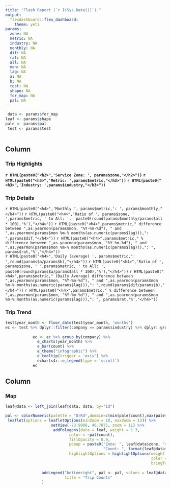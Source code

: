 ```yaml
---
title: "Flash Report (`r I(Sys.Date())`)."
output: 
  flexdashboard::flex_dashboard:
    theme: yeti
params:
  zone: NA
  metric: NA
  industry: NA
  monthly: NA
  dif: NA
  rat: NA
  all: NA
  mon: NA
  lag: NA
  a: NA
  b: NA
  test: NA
  shape: NA
  for_map: NA
  pal: NA 
---
```

```r




 data <- params$for_map
leaf <- params$shape
pale <- params$pal
 test <- params$test 
    
```  
  
    
Column {data-width=500}
-------------------------------------
    
### Trip Highlights {data-height=290}
    
**`r HTML(paste0("<h2>",'Service Zone: ', params$zone,"</h2>"))`** 
**`r HTML(paste0("<h3>",'Metric: ',params$metric,"</h3>"))`** 
**`r HTML(paste0("<h3>",'Industry: ',params$industry,"</h3>"))`**



### Trip Details {data-height=480}
`r HTML(paste0("<h4>",'Monthly ', params$metric,': ', params$monthly,"</h4>"))`
`r HTML(paste0("<h4>",'Ratio of ', params$zone, ' ',params$metric, ' to All: ',  paste0(round(params$monthly/params$all * 100),'%'),"</h4>"))`
`r HTML(paste0("<h4>",params$metric," difference between ",as.yearmon(params$mon, "%Y-%m-%d"), " and ",as.yearmon(params$mon %m-% months(as.numeric(params$lag))),": ",params$dif,"</h4>"))`
`r HTML(paste0("<h4>",params$metric," % difference between ",as.yearmon(params$mon, "%Y-%m-%d"), " and ",as.yearmon(params$mon %m-% months(as.numeric(params$lag))),": ", params$rat,'%',"</h4>"))`   
`r HTML(paste0("<h4>",'Daily (average) ', params$metric,': ',round(params$a/params$b),"</h4>"))`
`r HTML(paste0("<h4>",'Ratio of ', params$zone, ' ',params$metric, ' to All: ',  paste0(round(params$a/params$all * 100),'%'),"</h4>"))`
`r HTML(paste0("<h4>",params$metric," (Daily Average) difference between ",as.yearmon(params$mon, "%Y-%m-%d"), " and ",as.yearmon(params$mon %m-% months(as.numeric(params$lag))),": ",round(params$dif/params$b),"</h4>"))` 
`r HTML(paste0("<h4>",params$metric," % difference between ",as.yearmon(params$mon, "%Y-%m-%d"), " and ",as.yearmon(params$mon %m-% months(as.numeric(params$lag))),": ", params$rat,'%',"</h4>"))` 

### Trip Trend {data-height=420}

```r


test$year_month <- floor_date(test$year_month, 'months')
ec <- test %>% dplyr::filter(company == params$industry) %>% dplyr::group_by(year_month, company, metric) %>% dplyr::summarise(count = sum(count))
  
            ec <- ec %>% group_by(company) %>%
              e_charts(year_month) %>%
              e_bar(count) %>%
              e_theme("infographic") %>%
              e_tooltip(trigger = 'axis') %>%
              echarts4r::e_legend(type = 'scroll')
            ec
```


Column {data-width=500}
-------------------------------------
   
### Map

```r

leaf@data <- left_join(leaf@data, data, by="id")

pal <- colorNumeric(palette = "OrRd",domain=c(min(pale$count),max(pale$count)))
 leaflet(options = leafletOptions(minZoom = 10, maxZoom = 13)) %>%
                    setView(-73.9908, 40.7075, zoom = 11) %>%
                     addPolygons(data = leaf, weight = 1.3,
                            color = ~pal(count),
                            fillOpacity = 0.9,
                            popup = paste0("Zone: ", leaf@data$zone, "<br>",
                                           "Count: ", format(leaf@data$count, big.mark = ",")),
                            highlightOptions = highlightOptions(weight = 6,
                                                                color = "orange",
                                                                bringToFront = TRUE), layerId = ~zone, label = ~zone) %>%
                
                addLegend("bottomright", pal <- pal, values = leaf@data$count,
                          title = "Trip Counts"
                )
```   
 

